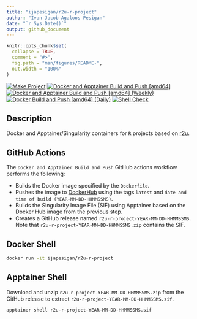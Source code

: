 ```yaml
---
title: "ijapesigan/r2u-r-project"
author: "Ivan Jacob Agaloos Pesigan"
date: "`r Sys.Date()`"
output: github_document
---
```


<!-- README.md is generated from .setup/readme/README.Rmd. Please edit that file -->

```r
knitr::opts_chunk$set(
  collapse = TRUE,
  comment = "#>",
  fig.path = "man/figures/README-",
  out.width = "100%"
)
```

<!-- badges: start -->
[![Make Project](https://github.com/ijapesigan/docker-r2u-r-project/actions/workflows/make.yml/badge.svg)](https://github.com/ijapesigan/docker-r2u-r-project/actions/workflows/make.yml)
[![Docker and Apptainer Build and Push [amd64]](https://github.com/ijapesigan/docker-r2u-r-project/actions/workflows/docker-apptainer-build-push-amd64.yml/badge.svg)](https://github.com/ijapesigan/docker-r2u-r-project/actions/workflows/docker-apptainer-build-push-amd64.yml)
[![Docker and Apptainer Build and Push [amd64] (Weekly)](https://github.com/ijapesigan/docker-r2u-r-project/actions/workflows/docker-apptainer-build-push-weekly-amd64.yml/badge.svg)](https://github.com/ijapesigan/docker-r2u-r-project/actions/workflows/docker-apptainer-build-push-weekly-amd64.yml)
[![Docker Build and Push [amd64] (Daily)](https://github.com/ijapesigan/docker-r2u-r-project/actions/workflows/docker-build-push-daily-amd64.yml/badge.svg)](https://github.com/ijapesigan/docker-r2u-r-project/actions/workflows/docker-build-push-daily-amd64.yml)
[![Shell Check](https://github.com/ijapesigan/docker-r2u-r-project/actions/workflows/shellcheck.yml/badge.svg)](https://github.com/ijapesigan/docker-r2u-r-project/actions/workflows/shellcheck.yml)
<!-- badges: end -->

## Description

Docker and Apptainer/Singularity containers for `R` projects based on [r2u](https://github.com/eddelbuettel/r2u/).

## GitHub Actions

The `Docker and Apptainer Build and Push` GitHub actions workflow performs the following:

- Builds the Docker image specified by the `Dockerfile`.
- Pushes the image to [DockerHub](https://hub.docker.com/repository/docker/ijapesigan/r2u-r-project/general) using the tags `latest` and `date and time of build (YEAR-MM-DD-HHMMSSMS)`.
- Builds the Singularity Image File (SIF) using Apptainer based on the Docker Hub image from the previous step.
- Creates a GitHub release named `r2u-r-project-YEAR-MM-DD-HHMMSSMS`. Note that `r2u-r-project-YEAR-MM-DD-HHMMSSMS.zip` contains the SIF. 

## Docker Shell

```bash
docker run -it ijapesigan/r2u-r-project
```

## Apptainer Shell

Download and unzip `r2u-r-project-YEAR-MM-DD-HHMMSSMS.zip` from the GitHub release to extract `r2u-r-project-YEAR-MM-DD-HHMMSSMS.sif`.

```bash
apptainer shell r2u-r-project-YEAR-MM-DD-HHMMSSMS.sif
```
